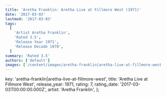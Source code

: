 ```yaml
---
title: 'Aretha Franklin: Aretha Live at Fillmore West (1971)'
date: '2017-03-03'
lastmod: '2017-03-03'
tags:
  [
    'Artist Aretha Franklin',
    'Rated 3.5',
    'Release Year 1971',
    'Release Decade 1970',
  ]
summary: 'Rated 3.5'
authors: ['default']
images: ['/content/images/aretha-franklin|aretha-live-at-fillmore-west.jpg']
---
```


  key: 'aretha-franklin|aretha-live-at-fillmore-west',
  title: 'Aretha Live at Fillmore West',
  release_year: 1971,
  rating: 7,
  rating_date: '2017-03-03T00:00:00.000Z',
  artist: 'Aretha Franklin',
};

<MusicRating data={data} />
